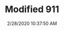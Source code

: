 ---
width: 1333
height: 2000
title: Modified 911
description: A cream and gold modfied 911 interior at Callas Rennsport.
date: 2/28/2020 10:37:50 AM
cameraMake: Sony
cameraModel: ILCE-7M3
lens: ZEISS Batis 2/40 CF
settingsfStop: f/5.6
settingsISO: ISO 160
settingsShutter: 1/40
settingsFocalLength: 40 mm
---